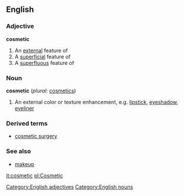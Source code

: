 ==English==
===Adjective===
[[Category:English adjectives]]
'''cosmetic'''

#An [[external]] feature of
#A [[superficial]] feature of
#A [[superfluous]] feature of

===Noun===
[[Category:English nouns]]
'''cosmetic'''  (''plural:'' [[cosmetics]])

#An external color or texture enhancement, e.g. [[lipstick]], [[eyeshadow]], [[eyeliner]]

===Derived terms===
*[[cosmetic surgery]]

===See also===
*[[makeup]]<!-- also 2-word & hyphenated spellings? -->

[[it:cosmetic]]
[[pl:Cosmetic]]